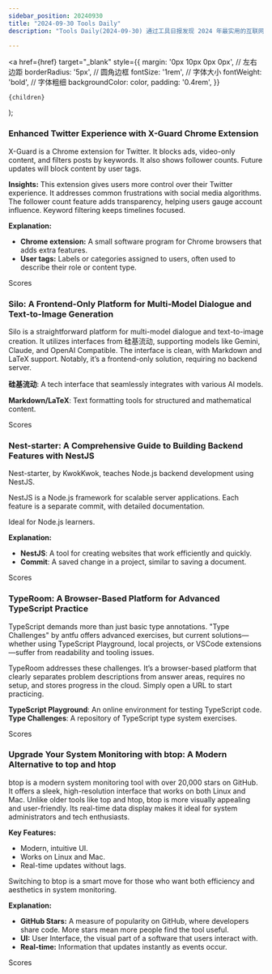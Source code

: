 ```yaml
---
sidebar_position: 20240930
title: "2024-09-30 Tools Daily"
description: "Tools Daily(2024-09-30) 通过工具日报发现 2024 年最实用的互联网软件、AI工具和产品！"

---
```



  <a
    href={href}
    target="_blank"
    style={{
      margin: '0px 10px 0px 0px', // 左右边距
      borderRadius: '5px', // 圆角边框
      fontSize: '1rem', // 字体大小
      fontWeight: 'bold', // 字体粗细
      backgroundColor: color,
      padding: '0.4rem',
    }}
  >
    {children}
  </a>
);

### Enhanced Twitter Experience with X-Guard Chrome Extension

X-Guard is a Chrome extension for Twitter. It blocks ads, video-only content, and filters posts by keywords. It also shows follower counts. Future updates will block content by user tags.

**Insights:**
This extension gives users more control over their Twitter experience. It addresses common frustrations with social media algorithms. The follower count feature adds transparency, helping users gauge account influence. Keyword filtering keeps timelines focused.

**Explanation:**
- **Chrome extension:** A small software program for Chrome browsers that adds extra features.
- **User tags:** Labels or categories assigned to users, often used to describe their role or content type.

<Link href="/news/2024/09/30/Enhanced-Twitter-Experience-with-XGuard-Chrome-Extension" color="#B0C4DE">Scores</Link>

### Silo: A Frontend-Only Platform for Multi-Model Dialogue and Text-to-Image Generation

Silo is a straightforward platform for multi-model dialogue and text-to-image creation. It utilizes interfaces from 硅基流动, supporting models like Gemini, Claude, and OpenAI Compatible. The interface is clean, with Markdown and LaTeX support. Notably, it’s a frontend-only solution, requiring no backend server.

**硅基流动**: A tech interface that seamlessly integrates with various AI models.

**Markdown/LaTeX**: Text formatting tools for structured and mathematical content.

<Link href="/news/2024/09/30/Silo-A-FrontendOnly-Platform-for-MultiModel-Dialogue-and-Tex" color="#B0C4DE">Scores</Link>

### Nest-starter: A Comprehensive Guide to Building Backend Features with NestJS

Nest-starter, by KwokKwok, teaches Node.js backend development using NestJS.

NestJS is a Node.js framework for scalable server applications. Each feature is a separate commit, with detailed documentation.

Ideal for Node.js learners.

**Explanation:**
- **NestJS**: A tool for creating websites that work efficiently and quickly.
- **Commit**: A saved change in a project, similar to saving a document.

<Link href="/news/2024/09/30/Neststarter-A-Comprehensive-Guide-to-Building-Backend-Featur" color="#B0C4DE">Scores</Link>

### TypeRoom: A Browser-Based Platform for Advanced TypeScript Practice

TypeScript demands more than just basic type annotations. "Type Challenges" by antfu offers advanced exercises, but current solutions—whether using TypeScript Playground, local projects, or VSCode extensions—suffer from readability and tooling issues.

TypeRoom addresses these challenges. It’s a browser-based platform that clearly separates problem descriptions from answer areas, requires no setup, and stores progress in the cloud. Simply open a URL to start practicing.

**TypeScript Playground**: An online environment for testing TypeScript code.
**Type Challenges**: A repository of TypeScript type system exercises.

<Link href="/news/2024/09/30/TypeRoom-A-BrowserBased-Platform-for-Advanced-TypeScript-Pra" color="#B0C4DE">Scores</Link>

### Upgrade Your System Monitoring with btop: A Modern Alternative to top and htop

btop is a modern system monitoring tool with over 20,000 stars on GitHub. It offers a sleek, high-resolution interface that works on both Linux and Mac. Unlike older tools like top and htop, btop is more visually appealing and user-friendly. Its real-time data display makes it ideal for system administrators and tech enthusiasts.

**Key Features:**
- Modern, intuitive UI.
- Works on Linux and Mac.
- Real-time updates without lags.

Switching to btop is a smart move for those who want both efficiency and aesthetics in system monitoring.

**Explanation:**
- **GitHub Stars:** A measure of popularity on GitHub, where developers share code. More stars mean more people find the tool useful.
- **UI:** User Interface, the visual part of a software that users interact with.
- **Real-time:** Information that updates instantly as events occur.

<Link href="/news/2024/09/30/Upgrade-Your-System-Monitoring-with-btop-A-Modern-Alternativ" color="#B0C4DE">Scores</Link>


